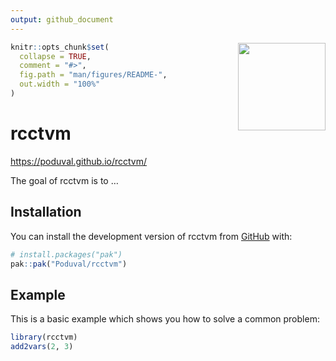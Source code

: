 ```yaml
---
output: github_document
---
```


<!-- Logo in top-right corner -->
<img src="man/figures/hexsticker.png" align="right" height="140" />

<!-- README.md is generated from README.Rmd. Please edit that file -->

```r
knitr::opts_chunk$set(
  collapse = TRUE,
  comment = "#>",
  fig.path = "man/figures/README-",
  out.width = "100%"
)
```

# rcctvm
<https://poduval.github.io/rcctvm/>

<!-- badges: start -->
<!-- badges: end -->

The goal of rcctvm is to ...

## Installation

You can install the development version of rcctvm from [GitHub](https://github.com/) with:

``` r
# install.packages("pak")
pak::pak("Poduval/rcctvm")
```

## Example

This is a basic example which shows you how to solve a common problem:

```r
library(rcctvm)
add2vars(2, 3)
```
